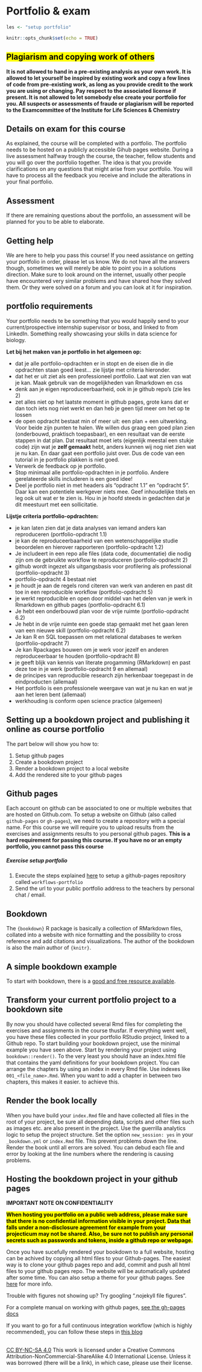 # Portfolio & exam {#portfolioexam}
```r
les <- "setup portfolio"
```

```r
knitr::opts_chunk$set(echo = TRUE)
```

## <mark>Plagiarism and copying work of others</mark>
**It is not allowed to hand in a pre-existing analysis as your own work. It is allowed to let yourself be inspired by existing work and copy a few lines of code from pre-existing work, as long as you provide credit to the work you are using or changing. Pay respect to the associated license if present. It is not allowed to let somebody else create your portfolio for you. All suspects or assessments of fraude or plagiarism will be reported to the Examcommittee of the Institute for Life Sciences & Chemistry**

## Details on exam for this course
As explained, the course will be completed with a portfolio. 
The portfolio needs to be hosted on a publicly accessible Gihub pages website. During a live assessment halfway trough the course, the teacher, fellow students and you will go over the portfolio together. The idea is that you provide clarifications on any questions that might arise from your portfolio. You will have to process all the feedback you receive and include the alterations in your final portfolio.

## Assessment 
If there are remaining questions about the portfolio, an assessment will be planned for you to be able to elaborate.

## Getting help
We are here to help you pass this course! If you need assistance on getting your portfolio in order, please let us know. We do not have all the answers though, sometimes we will merely be able to point you in a solutions direction. Make sure to look around on the internet, usually other people have encountered very similar problems and have shared how they solved them. Or they were solved on a forum and you can look at it for inspiration. 

## portfolio requirements

Your portfolio needs te be something that you would happily send to your current/prospective internship supervisor or boss, and linked to from LinkedIn. Something really showcasing your skills in data science for biology.

**Let bij het maken van je portfolio in het algemeen op:**

 - dat je alle portfolio-opdrachten er in stopt en de eisen die in die opdrachten staan goed leest... zie lijstje met criteria hieronder.
 - dat het er uit ziet als een professioneel portfolio. Laat wat zien van wat je kan. Maak gebruik van de mogelijkheden van Rmarkdown en css
 - denk aan je eigen reproduceerbaarheid, ook in je github repo's (zie les 2)
 - zet alles niet op het laatste moment in github pages, grote kans dat er dan toch iets nog niet werkt en dan heb je geen tijd meer om het op te lossen
 - de open opdracht bestaat min of meer uit: een plan + een uitwerking. Voor beide zijn punten te halen. We willen dus graag een goed plan zien (onderbouwd, praktisch toepasbaar), en een resultaat van de eerste stappen in dat plan. Dat resultaat moet iets (eigenlijk meestal een stukje code) zijn wat je **zelf gemaakt** hebt, anders kunnen wij nog niet zien wat je nu kan. En daar gaat een portfolio juist over. Dus de code van een tutorial in je portfolio plakken is niet goed. 
 - Verwerk de feedback op je portfolio.
 - Stop minimaal alle portfolio-opdrachten in je portfolio. Andere gerelateerde skills includeren is een goed idee!
 - Deel je portfolio niet in met headers als "opdracht 1.1" en "opdracht 5". Daar kan een potentiele werkgever niets mee. Geef inhoudelijke titels en leg ook uit wat er te zien is. Hou in je hoofd steeds in gedachten dat je dit meestuurt met een sollicitatie.
 

**Lijstje criteria portfolio-opdrachten: **

 - je kan laten zien dat je data analyses van iemand anders kan reproduceren (portfolio-opdracht 1.1)
 - je kan de reproduceerbaarheid van een wetenschappelijke studie beoordelen en hierover rapporteren (portfolio-opdracht 1.2)
 - Je includeert in een repo alle files (data code, documentatie) die nodig zijn om de gebruikte workflow te reproduceren (portfolio-opdracht 2)
 - github wordt ingezet als uitgangsbasis voor profilering als professional (portfolio-opdracht 3)
 - portfolio-opdracht 4 bestaat niet
 - je houdt je aan de regels rond citeren van werk van anderen en past dit toe in een reproducible workflow (portfolio-opdracht 5)
 - je werkt reproducible en open door middel van het delen van je werk in Rmarkdown en github pages (portfolio-opdracht 6.1)
 - Je hebt een onderbouwd plan voor de vrije ruimte (portfolio-opdracht 6.2)
 - Je hebt in de vrije ruimte een goede stap gemaakt met het gaan leren van een nieuwe skill (portfolio-opdracht 6.2)
 - Je kan R en SQL toepassen om met relational databases te werken (portfolio-opdracht 7)
 - Je kan Rpackages bouwen om je werk voor jezelf en anderen reproduceerbaar te houden (portfolio-opdracht 8)
 - je geeft blijk van kennis van literate progamming (RMarkdown) en past deze toe in je werk (portfolio-opdracht 9 en allemaal)
 - de principes van reproducible research zijn herkenbaar toegepast in de eindproducten (allemaal)
 - Het portfolio is een professionele weergave van wat je nu kan en wat je aan het leren bent (allemaal)
 - werkhouding is conform open science practice (algemeen)

## Setting up a bookdown project and publishing it online as course portfolio {#bookdownportfolio}

The part below will show you how to:

 1. Setup github pages
 1. Create a bookdown project
 1. Render a bookdown project to a local website
 1. Add the rendered site to your github pages
 
## Github pages
Each account on github can be associated to one or multiple websites that are hosted on Github.com. To setup a website on Github (also called `github-pages` or `gh-pages`), we need to create a repository with a special name. For this course we will require you to upload results from the exercises and assignments results to you personal github pages. **This is a hard requirement for passing this course. If you have no or an empty portfolio, you cannot pass this course**

<div class="question">
##### Exercise setup portfolio

 1. Execute the steps explained [here](https://guides.github.com/features/pages/) to setup a github-pages repository called `workflows-portfolio`
 1. Send the url to your public portfolio address to the teachers by personal chat / email.

</div>

## Bookdown
The `{bookdown}` R package is basically a collection of RMarkdown files, collated into a website with nice formatting and the possibility to cross reference and add citations and visualizations. The author of the bookdown is also the main author of `{knitr}`.    

## A simple bookdown example
To start with bookdown, there is a [good and free resource available](https://bookdown.org/yihui/bookdown/get-started.html). 

## Transform your current portfolio project to a bookdown site
By now you should have collected several Rmd files for completing the exercises and assignments in the course thusfar. If everything went well, you have these files collected in your portfolio RStudio project, linked to a Github repo.
To start building your bookdown project, use the minimal example you have seen above. Start by rendering your project using `bookdown::render()`. To the very least you should have an index.html file that contains the yaml definitions for your bookdown project. You can arrange the chapters by using an index in every Rmd file. Use indexes like `001_<file_name>.Rmd`. When you want to add a chapter in between two chapters, this makes it easier. to achieve this.

## Render the book locally
When you have build your `index.Rmd` file and have collected all files in the root of your project, be sure all depending data, scripts and other files such as images etc. are also present in the project. Use the guerrilla analytics logic to setup the project structure. Set the option `new_session: yes` in your `_bookdown.yml` or `index.Rmd` file. This prevent problems down the line. Render the book until all errors are solved. You can debud each file and error by looking at the line numbers where the rendering is causing problems.

## Hosting the bookdown project in your github pages

**IMPORTANT NOTE ON CONFIDENTIALITY**

<mark>**When hosting you portfolio on a public web address, please make sure that there is no confidential information visible in your project. Data that falls under a non-disclosure agreement for example from your projecticum may not be shared. Also, be sure not to publish any personal secrets such as passwords and tokens, inside a github repo or webpage.**</mark> 

Once you have sucefully rendered your bookdown to a full website, hosting can be achived by copying all html files to your Github-pages. The easiest way is to clone your github pages repo and add, commit and push all html files to your github pages repo. The website will be automatically updated after some time. You can also setup a theme for your github pages. See [here](https://docs.github.com/en/github/working-with-github-pages/adding-a-theme-to-your-github-pages-site-with-the-theme-chooser) for more info.

Trouble with figures not showing up? Try googling ".nojekyll file figures".

For a complete manual on working with github pages, [see the gh-pages docs](https://docs.github.com/en/github/working-with-github-pages/getting-started-with-github-pages) 

If you want to go for a full continuous integration workflow (which is highly recommended), you can follow these steps in [this blog](https://medium.com/@delucmat/how-to-publish-bookdown-projects-with-github-actions-on-github-pages-6e6aecc7331e)


</br>
[CC BY-NC-SA 4.0](https://creativecommons.org/licenses/by-nc-sa/4.0/)
 This work is licensed under a Creative Commons Attribution-NonCommercial-ShareAlike 4.0 International License. Unless it was borrowed (there will be a link), in which case, please use their license.
